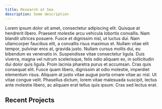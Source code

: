```yaml
---
title: Research at Sea
description: Some description
---
```


Lorem ipsum dolor sit amet, consectetur adipiscing elit. Quisque at hendrerit libero. Praesent molestie arcu vehicula lobortis convallis. Nam blandit ultrices posuere. Fusce et dignissim nisl, ut luctus dui. Nam ullamcorper faucibus elit, a convallis risus maximus et. Nullam vitae elit tempor, pulvinar eros at, gravida justo. Nullam cursus mollis dui, eu bibendum ex venenatis in. Suspendisse vitae consectetur ligula. Duis viverra, magna vel rutrum scelerisque, felis odio aliquam ex, in sollicitudin dui dolor quis ligula. Proin lacinia pharetra purus et accumsan. Cras quis consequat elit. Fusce quam libero, dignissim at odio molestie, imperdiet elementum risus. Aliquam at justo vitae augue porta ornare vitae ac nisl. Ut vitae congue velit. Phasellus dictum, lorem vitae malesuada suscipit, lectus ante molestie libero, ac aliquam erat tellus quis ipsum. Cras sed lectus erat.

## Recent Projects